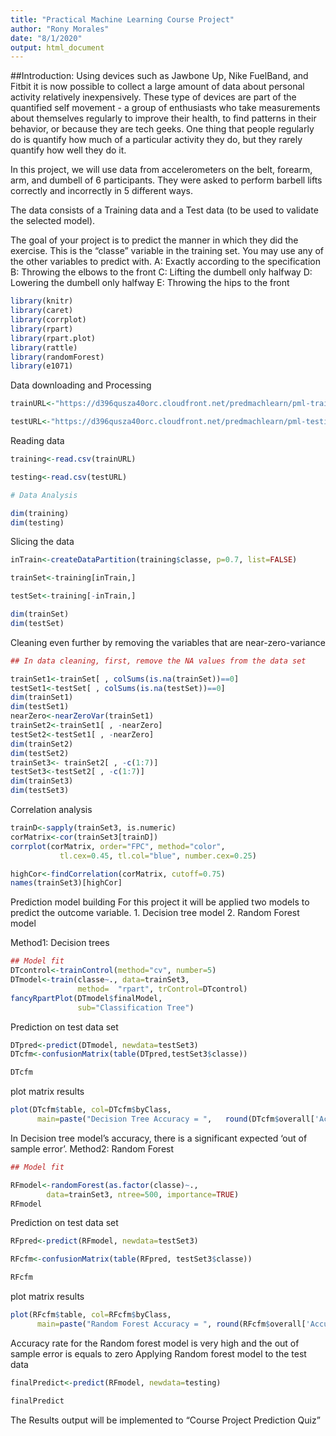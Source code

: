 ---
title: "Practical Machine Learning Course Project"
author: "Rony Morales"
date: "8/1/2020"
output: html_document
---

##Introduction:
Using devices such as Jawbone Up, Nike FuelBand, and Fitbit it is now possible to collect a large amount of data about personal activity relatively inexpensively. These type of devices are part of the quantified self movement - a group of enthusiasts who take measurements about themselves regularly to improve their health, to find patterns in their behavior, or because they are tech geeks. One thing that people regularly do is quantify how much of a particular activity they do, but they rarely quantify how well they do it.

In this project, we will use data from accelerometers on the belt, forearm, arm, and dumbell of 6 participants. They were asked to perform barbell lifts correctly and incorrectly in 5 different ways.

The data consists of a Training data and a Test data (to be used to validate the selected model).

The goal of your project is to predict the manner in which they did the exercise. This is the “classe” variable in the training set. You may use any of the other variables to predict with.
A: Exactly according to the specification
B: Throwing the elbows to the front
C: Lifting the dumbell only halfway
D: Lowering the dumbell only halfway
E: Throwing the hips to the front
```{r, cache = T}
library(knitr)
library(caret)
library(corrplot)
library(rpart)
library(rpart.plot)
library(rattle)
library(randomForest)
library(e1071)
```
Data downloading and Processing
```{r, cache = T}
trainURL<-"https://d396qusza40orc.cloudfront.net/predmachlearn/pml-training.csv"

testURL<-"https://d396qusza40orc.cloudfront.net/predmachlearn/pml-testing.csv"
```
Reading data
```{r, cache = T}
training<-read.csv(trainURL)

testing<-read.csv(testURL)

# Data Analysis

dim(training)
dim(testing)

```
Slicing the data 
```{r, cache = T}
inTrain<-createDataPartition(training$classe, p=0.7, list=FALSE)

trainSet<-training[inTrain,]

testSet<-training[-inTrain,]

dim(trainSet)
dim(testSet)

```
Cleaning even further by removing the variables that are near-zero-variance
```{r, cache = T}
## In data cleaning, first, remove the NA values from the data set

trainSet1<-trainSet[ , colSums(is.na(trainSet))==0]
testSet1<-testSet[ , colSums(is.na(testSet))==0]
dim(trainSet1)
dim(testSet1)
nearZero<-nearZeroVar(trainSet1)
trainSet2<-trainSet1[ , -nearZero]
testSet2<-testSet1[ , -nearZero]
dim(trainSet2)
dim(testSet2)
trainSet3<- trainSet2[ , -c(1:7)]
testSet3<-testSet2[ , -c(1:7)]
dim(trainSet3)
dim(testSet3)
```

Correlation analysis
```{r, cache = T}
trainD<-sapply(trainSet3, is.numeric)
corMatrix<-cor(trainSet3[trainD])
corrplot(corMatrix, order="FPC", method="color",
           tl.cex=0.45, tl.col="blue", number.cex=0.25)

```

```{r, cache = T}
highCor<-findCorrelation(corMatrix, cutoff=0.75)
names(trainSet3)[highCor]
```

Prediction model building
For this project it will be applied two models to predict the outcome variable.
1. Decision tree model
2. Random Forest model


Method1: Decision trees
```{r, cache = T}
## Model fit
DTcontrol<-trainControl(method="cv", number=5)
DTmodel<-train(classe~., data=trainSet3, 
               method=  "rpart", trControl=DTcontrol)
fancyRpartPlot(DTmodel$finalModel,
               sub="Classification Tree")
```


Prediction on test data set

```{r, cache = T}
DTpred<-predict(DTmodel, newdata=testSet3)
DTcfm<-confusionMatrix(table(DTpred,testSet3$classe))

DTcfm
```

plot matrix results
```{r, cache = T}
plot(DTcfm$table, col=DTcfm$byClass, 
      main=paste("Decision Tree Accuracy = ",   round(DTcfm$overall['Accuracy'], digits=2),4))
```


In Decision tree model’s accuracy, there is a significant expected ‘out of sample error’.
Method2: Random Forest
```{r, cache = T}
## Model fit

RFmodel<-randomForest(as.factor(classe)~.,
        data=trainSet3, ntree=500, importance=TRUE)
RFmodel
```
Prediction on test data set
```{r, cache = T}
RFpred<-predict(RFmodel, newdata=testSet3)

RFcfm<-confusionMatrix(table(RFpred, testSet3$classe))

RFcfm

```

plot matrix results
```{r, cache = T}
plot(RFcfm$table, col=RFcfm$byClass, 
      main=paste("Random Forest Accuracy = ", round(RFcfm$overall['Accuracy'], digits=2),4))
```

Accuracy rate for the Random forest model is very high and the out of sample error is equals to zero
Applying Random forest model to the test data
```{r, cache = T}
finalPredict<-predict(RFmodel, newdata=testing)

finalPredict
```
The Results output will be implemented to  “Course Project Prediction Quiz”